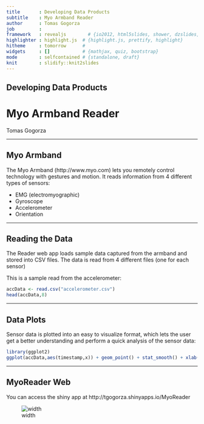 ```yaml
---
title       : Developing Data Products
subtitle    : Myo Armband Reader
author      : Tomas Gogorza
job         : 
framework   : revealjs        # {io2012, html5slides, shower, dzslides, ...}
highlighter : highlight.js  # {highlight.js, prettify, highlight}
hitheme     : tomorrow      # 
widgets     : []            # {mathjax, quiz, bootstrap}
mode        : selfcontained # {standalone, draft}
knit        : slidify::knit2slides
---
```


<!-- Limit image width and height -->
<style type='text/css'>
img {
    max-height: 450px;
    max-width: 964px;
}
</style>

<!-- Center image on slide -->
<script src="http://ajax.aspnetcdn.com/ajax/jQuery/jquery-1.7.min.js"></script>
<script type='text/javascript'>
$(function() {
    $("p:has(img)").addClass('centered');
});
</script>

## Developing Data Products

# Myo Armband Reader

Tomas Gogorza

---

## Myo Armband

The Myo Armband (http://www.myo.com) lets you remotely control technology with gestures and motion.
It reads information from 4 different types of sensors:


- EMG (electromyographic)
- Gyroscope     
- Accelerometer 
- Orientation

---

## Reading the Data

The Reader web app loads sample data captured from the armband and stored into CSV files.
The data is read from 4 different files (one for each sensor)

This is a sample read from the accelerometer: 
```r
accData <- read.csv("accelerometer.csv")
head(accData,8)
```

---

## Data Plots

Sensor data is plotted into an easy to visualize format, which lets the user get a better understanding and perform a quick analysis of the sensor data:

```r
library(ggplot2)
ggplot(accData,aes(timestamp,x)) + geom_point() + stat_smooth() + xlab("time")

```

---

## MyoReader Web

You can access the shiny app at http://tgogorza.shinyapps.io/MyoReader

![width](assets/img/MyoReader.jpg)
